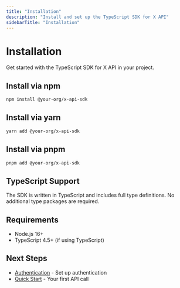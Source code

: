```yaml
---
title: "Installation"
description: "Install and set up the TypeScript SDK for X API"
sidebarTitle: "Installation"
---
```


# Installation

Get started with the TypeScript SDK for X API in your project.

## Install via npm

```bash
npm install @your-org/x-api-sdk
```

## Install via yarn

```bash
yarn add @your-org/x-api-sdk
```

## Install via pnpm

```bash
pnpm add @your-org/x-api-sdk
```

## TypeScript Support

The SDK is written in TypeScript and includes full type definitions. No additional type packages are required.

## Requirements

- Node.js 16+ 
- TypeScript 4.5+ (if using TypeScript)

## Next Steps

- [Authentication](/xdks/typescript/authentication) - Set up authentication
- [Quick Start](/xdks/typescript/overview) - Your first API call
